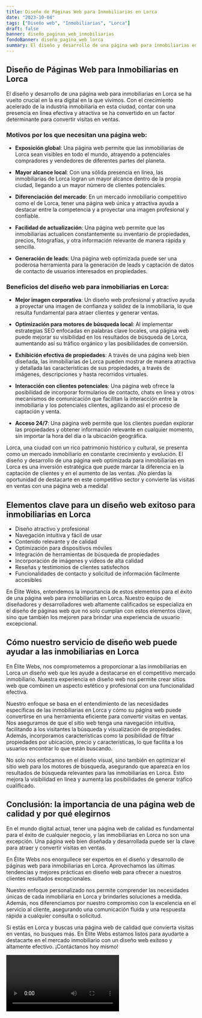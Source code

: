 ```yaml
---
title: Diseño de Páginas Web para Inmobiliarias en Lorca
date: "2023-10-04"
tags: ["Diseño web", "Inmobiliarias", "Lorca"]
draft: false
banner: diseño_paginas_web_inmobiliarias
fondoBanner: diseño_pagina_web_lorca
summary: El diseño y desarrollo de una página web para inmobiliarias en Lorca se ha vuelto crucial en la era digital en la que vivimos. Con el crecimiento acelerado de la industria inmobiliaria en esta ciudad, contar con una presencia en línea efectiva y atractiva se ha convertido en un factor determinante para convertir visitas en ventas.
---
```



## Diseño de Páginas Web para Inmobiliarias en Lorca

El diseño y desarrollo de una página web para inmobiliarias en Lorca se ha vuelto crucial en la era digital en la que vivimos. Con el crecimiento acelerado de la industria inmobiliaria en esta ciudad, contar con una presencia en línea efectiva y atractiva se ha convertido en un factor determinante para convertir visitas en ventas.

### Motivos por los que necesitan una página web:

- **Exposición global**: Una página web permite que las inmobiliarias de Lorca sean visibles en todo el mundo, atrayendo a potenciales compradores y vendedores de diferentes partes del planeta.

- **Mayor alcance local**: Con una sólida presencia en línea, las inmobiliarias de Lorca logran un mayor alcance dentro de la propia ciudad, llegando a un mayor número de clientes potenciales.

- **Diferenciación del mercado**: En un mercado inmobiliario competitivo como el de Lorca, tener una página web única y atractiva ayuda a destacar entre la competencia y a proyectar una imagen profesional y confiable.

- **Facilidad de actualización**: Una página web permite que las inmobiliarias actualicen constantemente su inventario de propiedades, precios, fotografías, y otra información relevante de manera rápida y sencilla.

- **Generación de leads**: Una página web optimizada puede ser una poderosa herramienta para la generación de leads y captación de datos de contacto de usuarios interesados en propiedades.

### Beneficios del diseño web para inmobiliarias en Lorca:

- **Mejor imagen corporativa**: Un diseño web profesional y atractivo ayuda a proyectar una imagen de confianza y solidez de la inmobiliaria, lo que resulta fundamental para atraer clientes y generar ventas.

- **Optimización para motores de búsqueda local**: Al implementar estrategias SEO enfocadas en palabras clave locales, una página web puede mejorar su visibilidad en los resultados de búsqueda de Lorca, aumentando así su tráfico orgánico y las posibilidades de conversión.

- **Exhibición efectiva de propiedades**: A través de una página web bien diseñada, las inmobiliarias de Lorca pueden mostrar de manera atractiva y detallada las características de sus propiedades, a través de imágenes, descripciones y hasta recorridos virtuales.

- **Interacción con clientes potenciales**: Una página web ofrece la posibilidad de incorporar formularios de contacto, chats en línea y otros mecanismos de comunicación que facilitan la interacción entre la inmobiliaria y los potenciales clientes, agilizando así el proceso de captación y venta.

- **Acceso 24/7**: Una página web permite que los clientes puedan explorar las propiedades y obtener información relevante en cualquier momento, sin importar la hora del día o la ubicación geográfica.

Lorca, una ciudad con un rico patrimonio histórico y cultural, se presenta como un mercado inmobiliario en constante crecimiento y evolución. El diseño y desarrollo de una página web optimizada para inmobiliarias en Lorca es una inversión estratégica que puede marcar la diferencia en la captación de clientes y en el aumento de las ventas. ¡No pierdas la oportunidad de destacarte en este competitivo sector y convierte las visitas en ventas con una página web a medida!

<GifSeo />

<Cta />

## Elementos clave para un diseño web exitoso para inmobiliarias en Lorca

- Diseño atractivo y profesional
- Navegación intuitiva y fácil de usar
- Contenido relevante y de calidad
- Optimización para dispositivos móviles
- Integración de herramientas de búsqueda de propiedades
- Incorporación de imágenes y videos de alta calidad
- Reseñas y testimonios de clientes satisfechos
- Funcionalidades de contacto y solicitud de información fácilmente accesibles

En Élite Webs, entendemos la importancia de estos elementos para el éxito de una página web para inmobiliarias en Lorca. Nuestro equipo de diseñadores y desarrolladores web altamente calificados se especializa en el diseño de páginas web que no solo cumplan con estos elementos clave, sino que también los mejoren para brindar una experiencia de usuario excepcional.

## Cómo nuestro servicio de diseño web puede ayudar a las inmobiliarias en Lorca

En Élite Webs, nos comprometemos a proporcionar a las inmobiliarias en Lorca un diseño web que les ayude a destacarse en el competitivo mercado inmobiliario. Nuestra experiencia en diseño web nos permite crear sitios web que combinen un aspecto estético y profesional con una funcionalidad efectiva.

Nuestro enfoque se basa en el entendimiento de las necesidades específicas de las inmobiliarias en Lorca y cómo su página web puede convertirse en una herramienta eficiente para convertir visitas en ventas. Nos aseguramos de que el sitio web tenga una navegación intuitiva, facilitando a los visitantes la búsqueda y visualización de propiedades. Además, incorporamos características como la posibilidad de filtrar propiedades por ubicación, precio y características, lo que facilita a los usuarios encontrar lo que están buscando.

No solo nos enfocamos en el diseño visual, sino también en optimizar el sitio web para los motores de búsqueda, asegurando que aparezca en los resultados de búsqueda relevantes para las inmobiliarias en Lorca. Esto mejora la visibilidad en línea y aumenta las posibilidades de generar tráfico cualificado.

## Conclusión: la importancia de una página web de calidad y por qué elegirnos

En el mundo digital actual, tener una página web de calidad es fundamental para el éxito de cualquier negocio, y las inmobiliarias en Lorca no son una excepción. Una página web bien diseñada y desarrollada puede ser la clave para atraer y convertir visitas en ventas.

En Élite Webs nos enorgullece ser expertos en el diseño y desarrollo de páginas web para inmobiliarias en Lorca. Aprovechamos las últimas tendencias y mejores prácticas en diseño web para ofrecer a nuestros clientes resultados excepcionales.

Nuestro enfoque personalizado nos permite comprender las necesidades únicas de cada inmobiliaria en Lorca y brindarles soluciones a medida. Además, nos diferenciamos por nuestro compromiso con la excelencia en el servicio al cliente, asegurando una comunicación fluida y una respuesta rápida a cualquier consulta o solicitud.

Si estás en Lorca y buscas una página web de calidad que convierta visitas en ventas, no busques más. En Élite Webs estamos listos para ayudarte a destacarte en el mercado inmobiliario con un diseño web exitoso y altamente efectivo. ¡Contáctanos hoy mismo!

<Video />

<CtaBot job="Inmobiliarias" city="Lorca" />

<Gmaps query="Lorca+españa+maps" />
